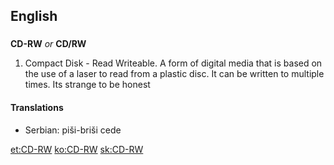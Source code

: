 ==English==

==={{initialism}}===
'''CD-RW''' ''or'' '''CD/RW'''

# Compact Disk - Read Writeable.  A form of digital media that is based on the use of a laser to read from a plastic disc.  It can be written to multiple times. Its strange to be honest

====Translations====
*Serbian: piši-briši cede

[[et:CD-RW]]
[[ko:CD-RW]]
[[sk:CD-RW]]